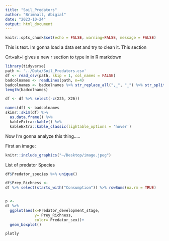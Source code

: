 ```yaml
---
title: "Soil_Predators"
author: "Brimhall, Abigial"
date: "2023-10-24"
output: html_document
---
```


```r
knitr::opts_chunk$set(echo = FALSE, warning=FALSE, message = FALSE)
```

This is text. Im gonna load a data set and try to clean it.
 This section
 
 Crt+alt+i gives a new r section to type in in R markdown
 
```r
library(tidyverse)
path <- '../Data/Soil_Predators.csv'
df <- read_csv(path, skip = 1, col_names = FALSE)
badcolnames <- readLines(path, n=4)
badcolnames <- badcolnames %>% str_replace_all(",_", "_") %>% str_split(",") %>% unlist()
length(badcolnames)

df <- df %>% select(-c(X25, X26))

names(df) <- badcolnames
skimr::skim(df) %>% 
  as.data.frame() %>% 
  kableExtra::kable() %>% 
  kableExtra::kable_classic(lightable_options = 'hover')

```

Now I'm gonna analyze this thing.....

First an image:
```r
knitr::include_graphics("~/Desktop/image.jpeg")
```

List of predator Species


```r
df$Predator_species %>% unique()
```





```r
df$Prey_Richness <- 
df %>% select(starts_with("Consumption")) %>% rowSums(na.rm = TRUE)


p <- 
df %>% 
  ggplot(aes(x=Predator_development_stage,
             y= Prey_Richness,
             color= Predator_sex))+ 
  geom_boxplot()

plotly

```









